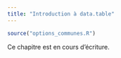 ```yaml
---
title: "Introduction à data.table"
---
```


```r
source("options_communes.R")
```

<div class="important">
Ce chapitre est en cours d'écriture.
</div>
